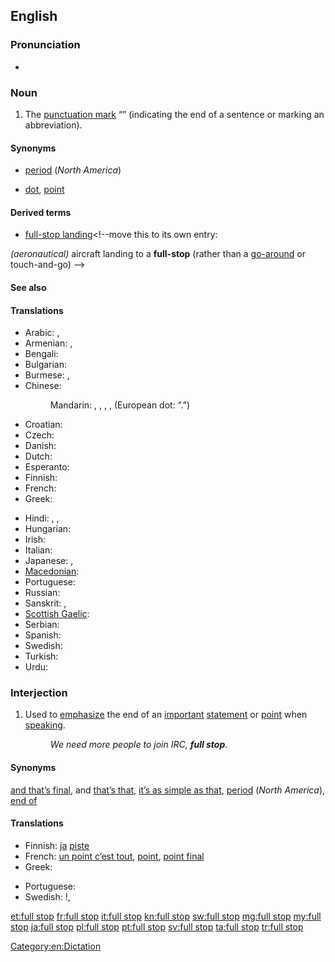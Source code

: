 ==English==

===Pronunciation===
* {{a|RP}} {{IPA|/fʊl stɒp/}}

===Noun===
{{en-noun|sg=[[full]] [[stop]]}}

# {{British|Australia|South Africa}} The [[punctuation mark]] “{{unsupported|.}}” (indicating the end of a sentence or marking an abbreviation).

====Synonyms====
* {{italbrac|indicating end of sentence}} [[period]] (''North America'')
* {{italbrac|marking an abbreviation}} [[dot]], [[point]]

====Derived terms====
* [[full-stop landing]]<!--move this to its own entry:
''(aeronautical)'' aircraft landing to a '''full-stop''' (rather than a [[go-around]] or touch-and-go)
-->

====See also====
{{punctuation }}

====Translations====
{{trans-top|The punctuation mark “.”}}
* Arabic: {{t-|ar|نقطة|f|tr=nuqTa}},  {{t|ar|علامة فصلية|f|tr=3alaama faSlíyya}}
* Armenian: {{qualifier|indicating end of sentence}} {{t-|hy|վերջակետ|tr=verǰaket}},  {{qualifier|marking an abbreviation}} {{t-|hy|կետ|tr=ket}}
* Bengali: {{qualifier|Bengali symbol}} {{t-|bn|।|sc=Beng|xs=Bengali}}
* Bulgarian: {{t+|bg|точка|f}}
* Burmese: {{qualifier|symbol}} {{t|my|။|sc=Mymr}}, {{t|my|၊|sc=Mymr}}
* Chinese:
*: Mandarin: {{t-|cmn|。|sc=Hani}} {{qualifier|Chinese symbol}}, {{t|cmn|句號|sc=Hani}},  {{t|cmn|句号|tr=jùhào|sc=Hani}} , {{t|cmn|句點|sc=Hani}},  {{t|cmn|句点|tr=jùdiǎn|sc=Hani}} (European dot: “.”)
* Croatian: {{t|hr|točka|f}}
* Czech: {{t-|cs|tečka|f}}
* Danish: {{t+|da|punktum|n}}
* Dutch: {{t+|nl|punt}}
* Esperanto: {{t|eo|punkto}}
* Finnish: {{t+|fi|piste}}
* French: {{t+|fr|point|m}}
* Greek: {{t+|el|τελεία|f}}
{{trans-mid}}
* Hindi: {{t-|hi|।|xs=Hindi}} {{qualifier|Hindi symbol}},  {{t-|hi|दंड|m|tr=da.n.d|xs=Hindi}},  {{t|hi|पूर्ण विराम|tr=pūrṇa virām|xs=Hindi}}
* Hungarian: {{t|hu|pont}}
* Irish: {{t|ga|lánstad|m}}
* Italian: {{t+|it|punto|m}}
* Japanese: {{t+|ja|。}} {{qualifier|Japanese symbol}}, {{t|ja|句点|tr=くてん, kuten}}
* [[Macedonian]]: {{t-|mk|точка|f|tr=tóčka}}
* Portuguese: {{t|pt|ponto|m}}
* Russian: {{t+|ru|точка|f|tr=tóčka}}
* Sanskrit: {{t-|sa|।|xs=Sanskrit}},  {{t-|sa|दंड|m|tr=daṇḍá|xs=Sanskrit}}
* [[Scottish Gaelic]]: {{t-|gd|stad-phuing|f|xs=Scottish Gaelic}}
* Serbian: {{t-|sr|tačka|f}}
* Spanish: {{t|es|punto|m}}
* Swedish: {{t+|sv|punkt|c}}
* Turkish: {{t+|tr|nokta}}
* Urdu: {{t-|ur|۔|xs=Urdu}} {{qualifier|Urdu symbol}}
{{trans-bottom}}

===Interjection===
{{en-interj|pos=[[full]] [[stop]]}}

# {{colloquial}} Used to [[emphasize]] the end of an [[important]] [[statement]] or [[point]] when [[speaking]].
#: ''We need more people to join IRC, '''full stop'''.''

====Synonyms====
{{sense|and nothing less}} [[and that’s final]], and [[that's that|that’s that]], [[it's as simple as that|it’s as simple as that]], [[period]] (''North America''), [[end of]]

====Translations====
{{trans-top|And nothing less}}
* Finnish: [[ja#Finnish|ja]] [[piste#Finnish|piste]]
* French: [[un point c'est tout|un point c’est tout]], [[point]], [[point final]]
* Greek: {{t|el|τελεία και παύλα}}
{{trans-mid}}
* Portuguese: {{t|pt|ponto final}}
* Swedish: {{t|sv|och därmed basta}}!, {{t|sv|punkt slut}}
{{trans-bottom}}

[[Category:en:Dictation]]

[[et:full stop]]
[[fr:full stop]]
[[it:full stop]]
[[kn:full stop]]
[[sw:full stop]]
[[mg:full stop]]
[[my:full stop]]
[[ja:full stop]]
[[pl:full stop]]
[[pt:full stop]]
[[sv:full stop]]
[[ta:full stop]]
[[tr:full stop]]